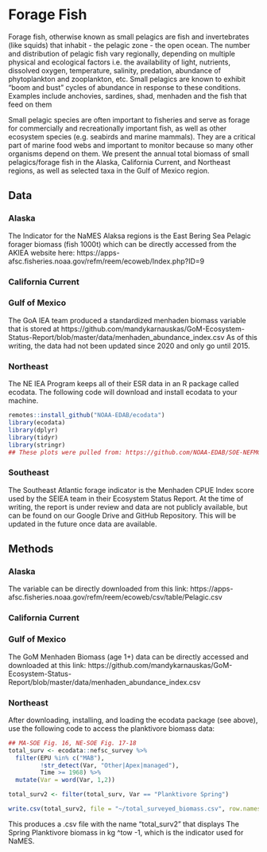 # Forage Fish

Forage fish, otherwise known as small pelagics are fish and invertebrates (like squids) that inhabit - the pelagic zone - the open ocean. The number and distribution of pelagic fish vary regionally, depending on multiple physical and ecological factors i.e. the availability of light, nutrients, dissolved oxygen, temperature, salinity, predation, abundance of phytoplankton and zooplankton, etc. Small pelagics are known to exhibit “boom and bust” cycles of abundance in response to these conditions. Examples include anchovies, sardines, shad, menhaden and the fish that feed on them

Small pelagic species are often important to fisheries and serve as forage for commercially and recreationally important fish, as well as other ecosystem species (e.g. seabirds and marine mammals). They are a critical part of marine food webs and important to monitor because so many other organisms depend on them. We present the annual total biomass of small pelagics/forage fish in the Alaska, California Current, and Northeast regions, as well as selected taxa in the Gulf of Mexico region.

## Data

### Alaska

The Indicator for the NaMES Alaksa regions is the East Bering Sea Pelagic forager biomass (fish 1000t) which can be directly accessed from the AKIEA website here: https://apps-afsc.fisheries.noaa.gov/refm/reem/ecoweb/Index.php?ID=9

### California Current



### Gulf of Mexico

The GoA IEA team produced a standardized menhaden biomass variable that is stored at https://github.com/mandykarnauskas/GoM-Ecosystem-Status-Report/blob/master/data/menhaden_abundance_index.csv As of this writing, the data had not been updated since 2020 and only go until 2015.

### Northeast

The NE IEA Program keeps all of their ESR data in an R package called ecodata. The following code will download and install ecodata to your machine.
```r
remotes::install_github("NOAA-EDAB/ecodata")
library(ecodata)
library(dplyr)
library(tidyr)
library(stringr)
## These plots were pulled from: https://github.com/NOAA-EDAB/SOE-NEFMC/blob/master/SOE-NEFMC-2019.Rmd and https://github.com/NOAA-EDAB/SOE-MAFMC/blob/master/SOE-MAFMC-2019.Rmd
```

### Southeast

The Southeast Atlantic forage indicator is the Menhaden CPUE Index score used by the SEIEA team in their Ecosystem Status Report. At the time of writing, the report is under review and data are not publicly available, but can be found on our Google Drive and GitHub Repository. This will be updated in the future once data are available.

## Methods

### Alaska

The variable can be directly downloaded from this link: https://apps-afsc.fisheries.noaa.gov/refm/reem/ecoweb/csv/table/Pelagic.csv

### California Current


### Gulf of Mexico

The GoM Menhaden Biomass (age 1+) data can be directly accessed and downloaded at this link: https://github.com/mandykarnauskas/GoM-Ecosystem-Status-Report/blob/master/data/menhaden_abundance_index.csv

### Northeast

After downloading, installing, and loading the ecodata package (see above), use the following code to access the planktivore biomass data:

```r
## MA-SOE Fig. 16, NE-SOE Fig. 17-18
total_surv <- ecodata::nefsc_survey %>%
  filter(EPU %in% c("MAB"),
         !str_detect(Var, "Other|Apex|managed"),
         Time >= 1968) %>%
  mutate(Var = word(Var, 1,2))

total_surv2 <- filter(total_surv, Var == "Planktivore Spring")

write.csv(total_surv2, file = "~/total_surveyed_biomass.csv", row.names = FALSE)

```

This produces a .csv file with the name "total_surv2" that displays The Spring Planktivore biomass in kg ^tow -1, which is the indicator used for NaMES.

